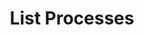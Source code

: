 ---
title: List Processes
scope: public
path: /stacks/:stack_id/processes
method: GET
response: |
    {
    "response":[
    {
    "md5":"5999b763474b0eafa5fafb64bff0ba80",
    "name":"worker",
    "command":"bundle exec rake jobs:work",
    "servers":{"server_name":1}
    },
    {
    "md5":"1230fd91f8c9e4e56c1b14dd0391702",
    "name":"scheduler",
    "command":"bundle exec rake jobs:schedule",
    "servers":{"server_name":1}
    }
    ],
    "count":2,
    "pagination":
    {
    "previous":null,
    "next":null,
    "current":1,
    "per_page":30,
    "count":2,
    "pages":1
    }
    }
parameters:
  - name: stack_id
    presence: required
    data_type: string
    description: Stack ID
    sample_value: "5999b763474b0eafa5fafb64bff0ba80"
  - name: server_uid
    presence: optional
    data_type: integer
    description: Filter processes by server ID
    sample_value: "e63e859d5ab72b0bcf14321f0ffb013d"
---